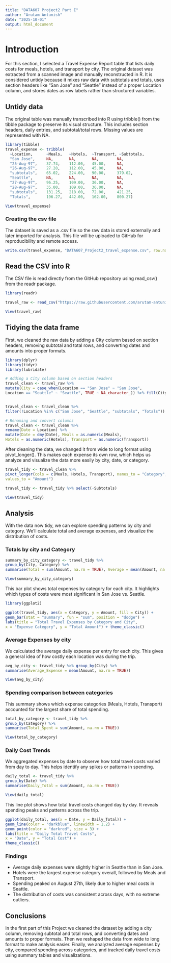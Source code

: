 ---
title: "DATA607 Project2 Part I"
author: "Arutam Antunish"
date: "2025-10-01"
output: html_document
---

# Introduction

For this section, I selected a Travel Expense Report table that lists daily costs for meals, hotels, and transport by city. The original dataset was extracted from a scanned image and manually reconstructed in R. It is considered untidy because it mixes raw data with subtotals and totals, uses section headers like “San Jose” and “Seattle” instead of a proper Location column, and stores dates as row labels rather than structured variables.


## Untidy data

The original table was manually transcribed into R using tribble() from the tibble package to preserve its visual structure. This includes section headers, daily entries, and subtotal/total rows. Missing values are represented with NA.

```{r}
library(tibble)
travel_expense <- tribble(
  ~Location,      ~Meals,   ~Hotels,  ~Transport, ~Subtotals,
  "San Jose",     NA,       NA,       NA,        NA,
  "25-Aug-97",    37.74,    112.00,   45.00,     NA,
  "26-Aug-97",    27.28,    112.00,   45.00,     NA,
  "subtotals",    65.02,    224.00,   90.00,     379.02,
  "Seattle",      NA,       NA,       NA,        NA,
  "27-Aug-97",    96.25,    109.00,   36.00,     NA,
  "28-Aug-97",    35.00,    109.00,   36.00,     NA,
  "subtotals",    131.25,   218.00,   72.00,     421.25,
  "Totals",       196.27,   442.00,   162.00,    800.27)

View(travel_expense)
```

### Creating the csv file

The dataset is saved as a .csv file so the raw data is stored externally and later imported for analysis. This file will be uploaded to GitHub for reproducibility and remote access.

```{r}

write.csv(travel_expense, "DATA607_Project2_travel_expense.csv", row.names = FALSE)

```

## Read the CSV into R

The CSV file is read directly from the GitHub repository using read_csv() from the readr package. 

```{r}
library(readr)

travel_raw <- read_csv("https://raw.githubusercontent.com/arutam-antunish/DATA607/refs/heads/main/DATA607_Project2_travel_expense.csv")

View(travel_raw)
```

## Tidying the data  frame

First, we cleaned the raw data by adding a City column based on section headers, removing subtotal and total rows, and converting dates and amounts into proper formats.

```{r}
library(dplyr)
library(tidyr)
library(lubridate)

# Adding a City column based on section headers
travel_clean <- travel_raw %>%
mutate(City = case_when(Location == "San Jose" ~ "San Jose",
Location == "Seattle" ~ "Seattle", TRUE ~ NA_character_)) %>% fill(City)


travel_clean <- travel_clean %>%
filter(!Location %in% c("San Jose", "Seattle", "subtotals", "Totals"))

# Renaming and convert columns
travel_clean <- travel_clean %>%
rename(Date = Location) %>%
mutate(Date = dmy(Date), Meals = as.numeric(Meals),
Hotels = as.numeric(Hotels), Transport = as.numeric(Transport))

```


After cleaning the data, we changed it from wide to long format using pivot_longer(). This makes each expense its own row, which helps us analyze and visualize the data more easily by city, date, or category.


```{r}
travel_tidy <- travel_clean %>%
pivot_longer(cols = c(Meals, Hotels, Transport), names_to = "Category",
values_to = "Amount")

travel_tidy <- travel_tidy %>% select(-Subtotals)

View(travel_tidy)

```

## Analysis

With the data now tidy, we can explore spending patterns by city and category. We'll calculate total and average expenses, and visualize the distribution of costs.

### Totals by city and Category
```{r}
summary_by_city_category <- travel_tidy %>%
group_by(City, Category) %>%
summarise(Total = sum(Amount, na.rm = TRUE), Average = mean(Amount, na.rm = TRUE), .groups = "drop")

View(summary_by_city_category)

```

This bar plot shows total expenses by category for each city. It highlights which types of costs were most significant in San Jose vs. Seattle.

```{r}
library(ggplot2)

ggplot(travel_tidy, aes(x = Category, y = Amount, fill = City)) +
geom_bar(stat = "summary", fun = "sum", position = "dodge") +
labs(title = "Total Travel Expenses by Category and City",
x = "Expense Category", y = "Total Amount") + theme_classic()
```

### Average Expenses by city

We calculated the average daily expense per entry for each city. This gives a general idea of how costly each location was during the trip.

```{r}
avg_by_city <- travel_tidy %>% group_by(City) %>%
summarise(Average_Expense = mean(Amount, na.rm = TRUE))

View(avg_by_city)
```

### Spending comparison between categories

This summary shows which expense categories (Meals, Hotels, Transport) accounted for the largest share of total spending.

```{r}
total_by_category <- travel_tidy %>%
group_by(Category) %>%
summarise(Total_Spent = sum(Amount, na.rm = TRUE))

View(total_by_category)

```


### Daily Cost Trends

We aggregated expenses by date to observe how total travel costs varied from day to day. This helps identify any spikes or patterns in spending.

```{r}
daily_total <- travel_tidy %>%
group_by(Date) %>%
summarise(Daily_Total = sum(Amount, na.rm = TRUE))

View(daily_total)
```

This line plot shows how total travel costs changed day by day. It reveals spending peaks and patterns across the trip.

```{r}
ggplot(daily_total, aes(x = Date, y = Daily_Total)) +
geom_line(color = "darkblue", linewidth = 1.2) +
geom_point(color = "darkred", size = 3) +
labs(title = "Daily Total Travel Costs",
x = "Date", y = "Total Cost") +
theme_classic()

```

### Findings

- Average daily expenses were slightly higher in Seattle than in San Jose.
- Hotels were the largest expense category overall, followed by Meals and Transport.
- Spending peaked on August 27th, likely due to higher meal costs in Seattle.
- The distribution of costs was consistent across days, with no extreme outliers.

## Conclusions

In the first part of this Project we cleaned the dataset by adding a city column, removing subtotal and total rows, and converting dates and amounts to proper formats. Then we reshaped the data from wide to long format to make analysis easier. Finally, we analyzed average expenses by city, compared spending across categories, and tracked daily travel costs using summary tables and visualizations.
